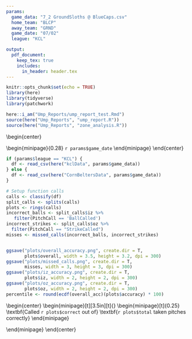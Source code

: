 ```yaml
---
params:
  game_data: "7_2 GroundSloths @ BlueCaps.csv"
  home_team: "BLCP"
  away_team: "GRND"
  game_date: "07/02"
  league: "KCL"

output: 
  pdf_document:
    keep_tex: true
    includes:
      in_header: header.tex
---
```




```r
knitr::opts_chunk$set(echo = TRUE)
library(here)
library(tidyverse)
library(patchwork)

here::i_am("Ump_Reports/ump_report_test.Rmd")
source(here("Ump_Reports", "ump_report.R"))
source(here("Ump_Reports", "zone_analysis.R"))

```
\vspace*{-8em}
\begin{center}
\vspace*{-1em}
\LARGE \textbf{KCL Umpire Report}
\vspace*{-1em}
\end{center}


\begin{center}
\begin{minipage}{0.28\textwidth}
\centering
\Large \textbf{`r params$away_team` vs `r params$home_team`}
\end{minipage}
\hfill
\begin{minipage}{0.28\textwidth}
\centering
\includegraphics[width=\textwidth]{ump-mask.png}
\end{minipage}
\hfill
\begin{minipage}{0.28\textwidth}
\centering
\Large `r params$game_date`
\end{minipage}
\vspace*{-1em}
\end{center}



```r

if (params$league == "KCL") {
  df <- read_csv(here("kclData", params$game_data))
} else {
  df <- read_csv(here("CornBeltersData", params$game_data))
}

# Setup function calls
calls <- classify(df)
split_calls <- splits(calls)
plots <- rings(calls)
incorrect_balls <- split_calls$iz %>%
   filter(PitchCall == 'BallCalled')
incorrect_strikes <- split_calls$oz %>%
  filter(PitchCall == "StrikeCalled")
misses <- missed_calls(incorrect_balls, incorrect_strikes)


ggsave("plots/overall_accuracy.png", create.dir = T,
       plots$overall, width = 3.5, height = 3.2, dpi = 300)
ggsave("plots/missed_calls.png", create.dir = T,
       misses, width = 3, height = 3, dpi = 300)
ggsave("plots/iz_accuracy.png", create.dir = T,
       plots$iz, width = 2, height = 2, dpi = 300)
ggsave("plots/oz_accuracy.png", create.dir = T,
       plots$oz, width = 2, height = 2, dpi = 300)
percentile <- round(ecdf(overall_acc)(plots$accuracy) * 100)


```

\begin{center}
\centering
\vspace{1em}
\Large \textbf{Overall Accuracy}
\end{center}

\begin{center}
\begin{minipage}[t][3.5in][t]{\textwidth}
\begin{minipage}[t]{0.25\textwidth}
\centering
\vspace*{-5em}
\textbf{Called `r plots$correct` out of}
\textbf{`r plots$total` taken pitches correctly}
\end{minipage}
\hfill
\begin{minipage}[t]{0.28\textwidth}
\centering
\includegraphics[width=0.8\textwidth]{plots/overall_accuracy.png}
\end{minipage}
\hfill
\begin{minipage}[t]{0.25\textwidth}
\centering
\vspace*{-4em}
\textbf{KCL Accuracy Percentile: `r percentile`}
\end{minipage}
\end{minipage}
\end{center}

\vspace*{-15em}

\begin{center}
\Large \textbf{All Missed Calls}
\end{center}

\begin{center}
\begin{minipage}[t]{0.3\textwidth}
\centering
\includegraphics{plots/missed_calls.png}
\end{minipage}
\hfill
\begin{minipage}[t]{0.2\textwidth}
\centering

\includegraphics{plots/iz_accuracy.png}
\end{minipage}
\hfill
\begin{minipage}[t]{0.2\textwidth}
\centering

\includegraphics{plots/oz_accuracy.png}
\end{minipage}
\end{center}



